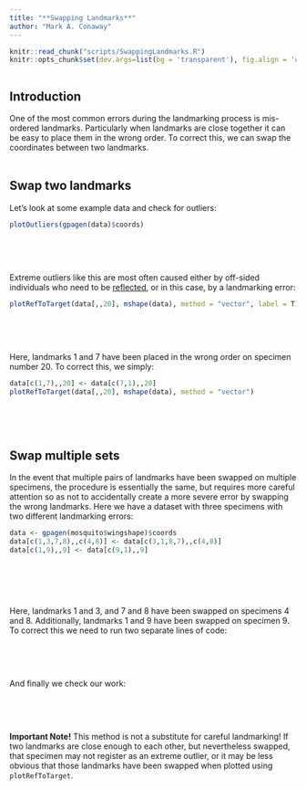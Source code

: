 ```yaml
---
title: "**Swapping Landmarks**"
author: "Mark A. Conaway"
---
```


```r
knitr::read_chunk("scripts/SwappingLandmarks.R")
knitr::opts_chunk$set(dev.args=list(bg = 'transparent'), fig.align = 'center', class.source = ".custom-inline", class.output = ".custom-inline")
```

```r

```

## **Introduction** 

One of the most common errors during the landmarking process is mis-ordered landmarks. Particularly when landmarks are close together it can be easy to place them in the wrong order. To correct this, we can swap the coordinates between two landmarks.
<br></br>

## **Swap two landmarks** 

Let's look at some example data and check for outliers:

<div class = "code">
```r
plotOutliers(gpagen(data)$coords)
```
</div>
<br></br>

```r

```

Extreme outliers like this are most often caused either by off-sided individuals who need to be [reflected](link), or in this case, by a landmarking error:

<div class = "code">
```r
plotRefToTarget(data[,,20], mshape(data), method = "vector", label = T)
```
</div>
<br></br>

```r

```

Here, landmarks 1 and 7 have been placed in the wrong order on specimen number 20. To correct this, we simply:

<div class = "code">
```r
data[c(1,7),,20] <- data[c(7,1),,20]
plotRefToTarget(data[,,20], mshape(data), method = "vector")
```
</div>
<br></br>

```r

```

## **Swap multiple sets** 

In the event that multiple pairs of landmarks have been swapped on multiple specimens, the procedure is essentially the same, but requires more careful attention so as not to accidentally create a more severe error by swapping the wrong landmarks. Here we have a dataset with three specimens with two different landmarking errors:

<div class = "code">
```r
data <- gpagen(mosquito$wingshape)$coords
data[c(1,3,7,8),,c(4,8)] <- data[c(3,1,8,7),,c(4,8)]
data[c(1,9),,9] <- data[c(9,1),,9]
```
</div>
<br></br>


```r

```


```r

```

Here, landmarks 1 and 3, and 7 and 8 have been swapped on specimens 4 and 8. Additionally, landmarks 1 and 9 have been swapped on specimen 9. To correct this we need to run two separate lines of code:

<div class = "code">
```r

```
</div>
<br></br>

And finally we check our work:
```r

```
<br></br>

<div class = "note">
**Important Note!** This method is not a substitute for careful landmarking! If two landmarks are close enough to each other, but nevertheless swapped, that specimen may not register as an extreme outlier, or it may be less obvious that those landmarks have been swapped when plotted using `plotRefToTarget`.
</div>
<br></br>